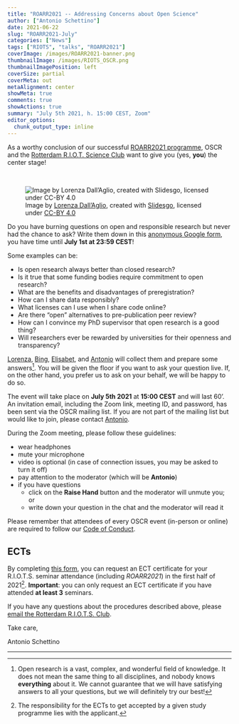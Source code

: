 ```yaml
---
title: "ROARR2021 -- Addressing Concerns about Open Science"
author: ["Antonio Schettino"]
date: 2021-06-22
slug: "ROARR2021-July"
categories: ["News"]
tags: ["RIOTS", "talks", "ROARR2021"]
coverImage: /images/ROARR2021-banner.png
thumbnailImage: /images/RIOTS_OSCR.png
thumbnailImagePosition: left
coverSize: partial
coverMeta: out
metaAlignment: center
showMeta: true
comments: true
showActions: true
summary: "July 5th 2021, h. 15:00 CEST, Zoom"
editor_options: 
  chunk_output_type: inline
---
```


As a worthy conclusion of our successful [ROARR2021 programme](https://www.openscience-rotterdam.com/2021/01/12/roarr-2021/), OSCR and the [Rotterdam R.I.O.T. Science Club](https://www.riotsciencenl.com/) want to give you (yes, **you**) the center stage!

<BR>

![Image by [Lorenza Dall'Aglio](https://www.openscience-rotterdam.com/2020/02/26/dallaglio/), created with [Slidesgo](https://slidesgo.com/), licensed under [CC-BY 4.0](https://creativecommons.org/licenses/by/4.0/)](/images/ROARR2021_ConcernsOS.png)

Do you have burning questions on open and responsible research but never had the chance to ask? Write them down in this [anonymous Google form](https://forms.gle/Kr3QZiPTNNpycWi29), you have time until **July 1st at 23:59 CEST**!

Some examples can be:

* Is open research always better than closed research?
* Is it true that some funding bodies require commitment to open research?
* What are the benefits and disadvantages of preregistration?
* How can I share data responsibly?
* What licenses can I use when I share code online?
* Are there "open" alternatives to pre-publication peer review?
* How can I convince my PhD supervisor that open research is a good thing?
* Will researchers ever be rewarded by universities for their openness and transparency?

[Lorenza](https://twitter.com/L_DallAglio), [Bing](https://twitter.com/BingXu_estella), [Elisabet](https://twitter.com/elisabetbl), and [Antonio](https://twitter.com/asch3tti) will collect them and prepare some answers[^1]. You will be given the floor if you want to ask your question live. If, on the other hand, you prefer us to ask on your behalf, we will be happy to do so.

The event will take place on **July 5th 2021** at **15:00 CEST** and will last 60'. An invitation email, including the Zoom link, meeting ID, and password, has been sent via the OSCR mailing list. If you are not part of the mailing list but would like to join, please contact [Antonio](mailto:schettino@eur.nl).

During the Zoom meeting, please follow these guidelines:

* wear headphones
* mute your microphone
* video is optional (in case of connection issues, you may be asked to turn it off)
* pay attention to the moderator (which will be **Antonio**)
* if you have questions
  - click on the **Raise Hand** button and the moderator will unmute you; or
  - write down your question in the chat and the moderator will read it

Please remember that attendees of every OSCR event (in-person or online) are required to follow our [Code of Conduct](https://www.openscience-rotterdam.com/coc/).

## ECTs

By completing [this form](https://docs.google.com/forms/d/e/1FAIpQLSdEJFL2pAZzp2Q3VxLl7jxQqwRtbU6SBU_9CY2ncNeIHQlXcw/viewform), you can request an ECT certificate for your R.I.O.T.S. seminar attendance (including *ROARR2021*) in the first half of 2021[^2]. **Important**: you can only request an ECT certificate if you have attended **at least 3** seminars.

If you have any questions about the procedures described above, please [email the Rotterdam R.I.O.T.S. Club](mailto:info@riotsciencenl.com).

Take care,

Antonio Schettino

***

[^1]: Open research is a vast, complex, and wonderful field of knowledge. It does not mean the same thing to all disciplines, and nobody knows **everything** about it. We cannot guarantee that we will have satisfying answers to all your questions, but we will definitely try our best!
[^2]: The responsibility for the ECTs to get accepted by a given study programme lies with the applicant.


